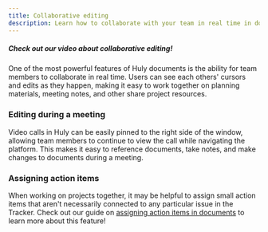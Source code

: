 ```yaml
---
title: Collaborative editing
description: Learn how to collaborate with your team in real time in documents.
---
```



##### *Check out our video about collaborative editing!*
<YouTube id='CyRlFuOaruQ' />


One of the most powerful features of Huly documents is the ability for team members to collaborate in real time. Users can see each others' cursors and edits as they happen, making it easy to work together on planning materials, meeting notes, and other share project resources.

### Editing during a meeting
Video calls in Huly can be easily pinned to the right side of the window, allowing team members to continue to view the call while navigating the platform. This makes it easy to reference documents, take notes, and make changes to documents during a meeting.

### Assigning action items
When working on projects together, it may be helpful to assign small action items that aren't necessarily connected to any particular issue in the Tracker. Check out our guide on [assigning action items in documents](/knowledge-management/documents-action-items) to learn more about this feature!
